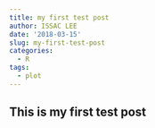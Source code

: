 ```yaml
---
title: my first test post
author: ISSAC LEE
date: '2018-03-15'
slug: my-first-test-post
categories:
  - R
tags:
  - plot
---
```


## This is my first test post